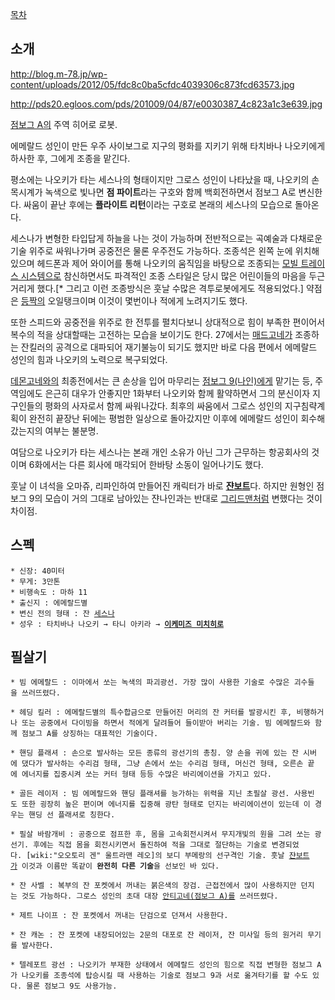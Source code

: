 [[목차]]

== 소개 ==
http://blog.m-78.jp/wp-content/uploads/2012/05/fdc8c0ba5cfdc4039306c873fcd63573.jpg

http://pds20.egloos.com/pds/201009/04/87/e0030387_4c823a1c3e639.jpg

[[점보그 A]]의 주역 히어로 로봇.

에메랄드 성인이 만든 우주 사이보그로 지구의 평화를 지키기 위해 타치바나 나오키에게 하사한 후, 그에게 조종을 맡긴다.

평소에는 나오키가 타는 세스나의 형태이지만 그로스 성인이 나타났을 때, 나오키의 손목시계가 녹색으로 빛나면 '''점 파이트'''라는 구호와 함께 백회전하면서 점보그 A로 변신한다. 싸움이 끝난 후에는 '''플라이트 리턴'''이라는 구호로 본래의 세스나의 모습으로 돌아온다. 

세스나가 변형한 타입답게 하늘을 나는 것이 가능하며 전반적으로는 곡예술과 다채로운 기술 위주로 싸워나가며 공중전은 물론 우주전도 가능하다. 조종석은 왼쪽 눈에 위치해 있으며 헤드폰과 제어 와이어를 통해 나오키의 움직임을 바탕으로 조종되는 [[모빌 트레이스 시스템]]으로 참신하면서도 파격적인 조종 스타일은 당시 많은 어린이들의 마음을 두근거리게 했다.[* 그리고 이런 조종방식은 훗날 수많은 격투로봇에게도 적용되었다.] 약점은 [[등짝]]의 오일탱크이며 이것이 몇번이나 적에게 노려지기도 했다.

또한 스피드와 공중전을 위주로 한 전투를 펼치다보니 상대적으로 힘이 부족한 편이어서 복수의 적을 상대할때는 고전하는 모습을 보이기도 한다. 27에서는 [[매드고네]]가 조종하는 잔킬러의 공격으로 대파되어 재기불능이 되기도 했지만 바로 다음 편에서 에메랄드 성인의 힘과 나오키의 노력으로 복구되었다.

[[데몬고네]]와의 최종전에서는 큰 손상을 입어 마무리는 [[점보그 9(나인)]]에게 맡기는 등, 주역임에도 은근히 대우가 안좋지만 1화부터 나오키와 함께 활약하면서 그의 분신이자 지구인들의 평화의 사자로서 함께 싸워나갔다. 최후의 싸움에서 그로스 성인의 지구침략계획이 완전히 끝장난 뒤에는 평범한 일상으로 돌아갔지만 이후에 에메랄드 성인이 회수해갔는지의 여부는 불분명. 

여담으로 나오키가 타는 세스나는 본래 개인 소유가 아닌 그가 근무하는 항공회사의 것이며 6화에서는 다른 회사에 매각되어 한바탕 소동이 일어나기도 했다.

훗날 이 녀석을 오마쥬, 리파인하여 만들어진 캐릭터가 바로 '''[[쟌보트]]'''다. 하지만 원형인 점보그 9의 모습이 거의 그대로 남아있는 쟌나인과는 반대로 [[그리드맨]]처럼 변했다는 것이 차이점.

== 스펙 ==

 * 신장: 40미터
 * 무게: 3만톤
 * 비행속도 : 마하 11
 * 출신지 : 에메랄드별
 * 변신 전의 형태 : 잔 [[세스나]]
 * 성우 : 타치바나 나오키 → 타니 아키라 → '''[[이케미즈 미치히로]]'''

== 필살기 ==

 * 빔 에메랄드 : 이마에서 쏘는 녹색의 파괴광선. 가장 많이 사용한 기술로 수많은 괴수들을 쓰러뜨렸다.

 * 헤딩 킬러 : 에메랄드별의 특수합금으로 만들어진 머리의 잔 커터를 발광시킨 후, 비행하거나 또는 공중에서 다이빙을 하면서 적에게 달려들어 들이받아 버리는 기술. 빔 에메랄드와 함께 점보그 A를 상징하는 대표적인 기술이다.

 * 핸딩 플래셔 : 손으로 발사하는 모든 종류의 광선기의 총칭. 양 손을 귀에 있는 잔 시버에 댔다가 발사하는 수리검 형태, 그냥 손에서 쏘는 수리검 형태, 머신건 형태, 오른손 끝에 에너지를 집중시켜 쏘는 커터 형태 등등 수많은 바리에이션을 가지고 있다. 

 * 골든 레이저 : 빔 에메랄드와 핸딩 플래셔를 능가하는 위력을 지닌 초필살 광선. 사용빈도 또한 굉장히 높은 편이며 에너지를 집중해 광탄 형태로 던지는 바리에이션이 있는데 이 경우는 핸딩 선 플래셔로 칭한다.

 * 필살 바람개비 : 공중으로 점프한 후, 몸을 고속회전시켜서 무지개빛의 원을 그려 쏘는 광선기. 후에는 직접 몸을 회전시키면서 돌진하여 적을 그대로 절단하는 기술로 변경되었다. [wiki:"오오토리 겐" 울트라맨 레오]의 보디 부메랑의 선구격인 기술. 훗날 [[쟌보트]]가 이것과 이름만 똑같이 '''완전히 다른 기술'''을 선보인 바 있다.

 * 잔 사벨 : 복부의 잔 포켓에서 꺼내는 붉은색의 장검. 근접전에서 많이 사용하지만 던지는 것도 가능하다. 그로스 성인의 초대 대장 [[안티고네(점보그 A)]]를 쓰러뜨렸다.

 * 제트 나이프 : 잔 포켓에서 꺼내는 단검으로 던져서 사용한다.

 * 잔 캐논 : 잔 포켓에 내장되어있는 2문의 대포로 잔 레이저, 잔 미사일 등의 원거리 무기를 발사한다.

 * 텔레포트 광선 : 나오키가 부재한 상태에서 에메랄드 성인의 힘으로 직접 변형한 점보그 A가 나오키를 조종석에 탑승시킬 때 사용하는 기술로 점보그 9과 서로 옮겨타기를 할 수도 있다. 물론 점보그 9도 사용가능.
